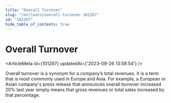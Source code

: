 ```yaml
---
title: "Overall Turnover"
slug: "/en/learn/overall-turnover-101267"
id: "101267"
hide_table_of_contents: true
---
```



# Overall Turnover

<ArticleMeta id={101267} updatedAt={'2023-09-26 13:58:54'} />
<div className='border-solid border-b border-t-0 my-4 border-[var(--ifm-color-gray-300)]' />

Overall turnover is a synonym for a company’s total revenues. It is a term that is most commonly used in Europe and Asia. For example, a European or Asian company's press release that announces overall turnover increased 20% last year simply means that gross revenues or total sales increased by that percentage.
